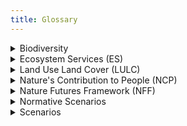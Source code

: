 ```yaml
---
title: Glossary
---
```


```{=html}
<details>
<summary>Biodiversity</summary>
<img src="dummybiodiversity.png" class = "glossimg", 'blank');"/>
<text>
<p></p>
The variability among living organisms from all sources including terrestrial, marine and other aquatic ecosystems and the ecological complexes of which they are a part. This includes variation in genetic, phenotypic, phylogenetic, and functional attributes, as well as changes in abundance and distribution over time and space within and among species, biological communities and ecosystems.
<p></p>
Source: <a href="https://doi.org/10.1016/j.cosust.2014.11.002">Diaz et al., 2015</a>
</text>
</details>
```

```{=html}
<details>
<summary>Ecosystem Services (ES)</summary>
<img src="dummyES.png" class = "glossimg", 'blank');"/>
<text>
<p></p>
The benefits people obtain from ecosystems. In the Millennium Ecosystem Assessment, ecosystem services can be divided into supporting, regulating, provisioning and cultural. This classification, however, is superseded in IPBES assessments by the system used under “Nature’s contributions to people”. This is because IPBES recognizes that many services fit into more than one of the four categories. For example, food is both a provisioning service and also, emphatically, a cultural service, in many cultures.
<p></p>
Source: <a href="https://www.ipbes.net/glossary-tag/ecosystem-service">IPBES core glossary, 2021</a>
</text>
</details>
```

```{=html}
<details>
<summary>Land Use Land Cover (LULC)</summary>
<img src="dummyLULCC.png" class = "glossimg", 'blank');"/>
<text>
<p></p>
<h4>Land Use</h4>

The human use of a specific area for a certain purpose (such as residential, agriculture, recreation, industrial, etc.). Influenced by, but not synonymous with, land cover. Land-use change refers to a change in the use or management of land by humans, which may lead to a change in land cover.

<p></p>
<h4>Land Cover</h4>

The physical coverage of land, usually expressed in terms
of vegetation cover or lack of it. Related to, but not synonymous
with, land use.
<p></p>
Source: <a href="https://www.millenniumassessment.org/documents/document.776.aspx.pdf
Land Cover">Milenium Ecosystem Assessement, 2005
</a>

</text>
</details>
```

```{=html}
<details>
<summary>Nature's Contribution to People (NCP)</summary>
<img src="NCP.png" class = "glossimg", 'blank');"/>
<text>
<p></p>
Nature's contributions to people (NCP) are all the contributions, both positive and negative, of living nature (i.e. diversity of organisms, ecosystems, and their associated ecological and evolutionary processes) to the quality of life of people. Beneficial contributions from nature include such things as food provision, water purification, flood control, and artistic inspiration, whereas detrimental contributions include disease transmission and predation that damages people or their assets. Many NCP may be perceived as benefits or detriments depending on the cultural, temporal or spatial context.
<p></p>
Source: <a href="https://doi.org/10.5281/zenodo.5101125">Pörtner et al., 2021</a>
</text>
</details>
```


```{=html}
<details>
<summary>Nature Futures Framework (NFF)</summary>
<img src="naturefutureframework.png" class = "glossimg", object-fit: contain" onclick="window.open('https://www.ipbes.net/scenarios-models', 'blank');"/>
<text>
<p></p>
A heuristic that captures diverse, positive values of human-nature relationships along three types of specific value perspectives on nature: intrinsic (also known as ‘nature for nature’), instrumental (‘nature for society’), and relational (‘nature as culture/one with nature’) values. These values of nature are not mutually exclusive and intricately intertwined by nature. In the context of Western science, these positive values can be located in a triangular space whose tips represent the three types of value perspectives on nature.
<p></p>
Source: <a href="https://doi.org/10.5281/zenodo.8171339">IPBES, 2023</a>
</text>
</details>
```


```{=html}
<details>
<summary>Normative Scenarios</summary>
<img src="Normative.png" class = "glossimg", 'blank');"/>
<text>
<p></p>
Target-seeking scenarios (also known as “goal-seeking scenarios” or “normative scenarios”) are scenarios that start with the definition of a clear objective, or a set of objectives, specified either in terms of achievable targets, or as an objective function to be optimized, and then identify different pathways to achieving this outcome (e.g. through backcasting).
<p></p>
Source: <a href="https://www.ipbes.net/glossary-tag/scenarios">IPBES core glossary, 2021</a>
</text>
</details>
```

```{=html}
<details>
<summary>Scenarios</summary>
<img src="Scenario.png" class = "glossimg", 'blank');"/>
<text>
<p></p>
Representations of possible futures for one or more components of a system, particularly for drivers of change in nature and nature’s benefits, including alternative policy or management options.
<p></p>
Source: <a href="https://doi.org/10.5281/zenodo.3237429">IPBES, 2018</a>
</text>
</details>
```


